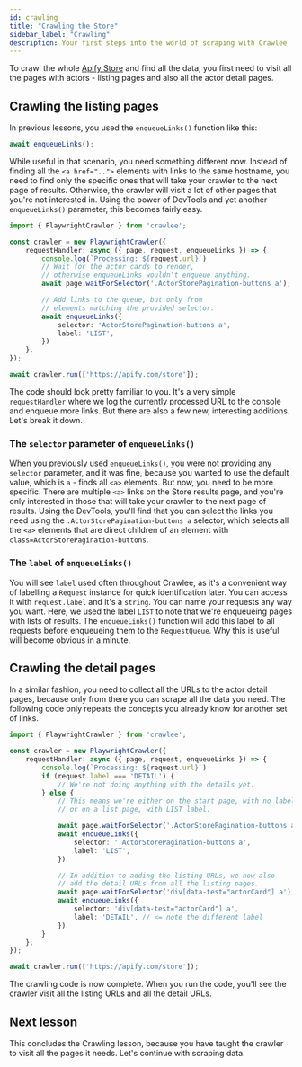 ```yaml
---
id: crawling
title: "Crawling the Store"
sidebar_label: "Crawling"
description: Your first steps into the world of scraping with Crawlee
---
```


To crawl the whole [Apify Store](https://apify.com/store) and find all the data, you first need to visit all the pages with actors - listing pages and also all the actor detail pages.

## Crawling the listing pages

In previous lessons, you used the `enqueueLinks()` function like this:

```js
await enqueueLinks();
```

While useful in that scenario, you need something different now. Instead of finding all the `<a href="..">` elements with links to the same hostname, you need to find only the specific ones that will take your crawler to the next page of results. Otherwise, the crawler will visit a lot of other pages that you're not interested in. Using the power of DevTools and yet another `enqueueLinks()` parameter, this becomes fairly easy.

```ts
import { PlaywrightCrawler } from 'crawlee';

const crawler = new PlaywrightCrawler({
    requestHandler: async ({ page, request, enqueueLinks }) => {
        console.log(`Processing: ${request.url}`)
        // Wait for the actor cards to render,
        // otherwise enqueueLinks wouldn't enqueue anything.
        await page.waitForSelector('.ActorStorePagination-buttons a');

        // Add links to the queue, but only from
        // elements matching the provided selector.
        await enqueueLinks({
            selector: 'ActorStorePagination-buttons a',
            label: 'LIST',
        })
    },
});

await crawler.run(['https://apify.com/store']);
```

The code should look pretty familiar to you. It's a very simple `requestHandler` where we log the currently processed URL to the console and enqueue more links. But there are also a few new, interesting additions. Let's break it down.

### The `selector` parameter of `enqueueLinks()`

When you previously used `enqueueLinks()`, you were not providing any `selector` parameter, and it was fine, because you wanted to use the default value, which is `a` - finds all `<a>` elements. But now, you need to be more specific. There are multiple `<a>` links on the Store results page, and you're only interested in those that will take your crawler to the next page of results. Using the DevTools, you'll find that you can select the links you need using the `.ActorStorePagination-buttons a` selector, which selects all the `<a>` elements that are direct children of an element with `class=ActorStorePagination-buttons`.
### The `label` of `enqueueLinks()`

You will see `label` used often throughout Crawlee, as it's a convenient way of labelling a `Request` instance for quick identification later. You can access it with `request.label` and it's a `string`. You can name your requests any way you want. Here, we used the label `LIST` to note that we're enqueueing pages with lists of results. The `enqueueLinks()` function will add this label to all requests before enqueueing them to the `RequestQueue`. Why this is useful will become obvious in a minute.

## Crawling the detail pages

In a similar fashion, you need to collect all the URLs to the actor detail pages, because only from there you can scrape all the data you need. The following code only repeats the concepts you already know for another set of links.

```ts
import { PlaywrightCrawler } from 'crawlee';

const crawler = new PlaywrightCrawler({
    requestHandler: async ({ page, request, enqueueLinks }) => {
        console.log(`Processing: ${request.url}`)
        if (request.label === 'DETAIL') {
            // We're not doing anything with the details yet.
        } else {
            // This means we're either on the start page, with no label,
            // or on a list page, with LIST label.

            await page.waitForSelector('.ActorStorePagination-buttons a');
            await enqueueLinks({
                selector: '.ActorStorePagination-buttons a',
                label: 'LIST',
            })

            // In addition to adding the listing URLs, we now also
            // add the detail URLs from all the listing pages.
            await page.waitForSelector('div[data-test="actorCard"] a');
            await enqueueLinks({
                selector: 'div[data-test="actorCard"] a',
                label: 'DETAIL', // <= note the different label
            })
        }
    },
});

await crawler.run(['https://apify.com/store']);
```

The crawling code is now complete. When you run the code, you'll see the crawler visit all the listing URLs and all the detail URLs.

## Next lesson

This concludes the Crawling lesson, because you have taught the crawler to visit all the pages it needs. Let's continue with scraping data.
